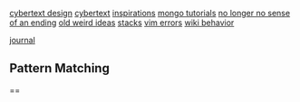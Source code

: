 [[cybertext design]]
[[cybertext]]
[[inspirations]]
[[mongo tutorials]]
[[no longer no sense of an ending]]
[[old weird ideas]]
[[stacks]]
[[vim errors]]
[[wiki behavior]]

[[journal]]


== Pattern Matching ==

==

